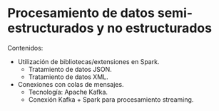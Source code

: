 # Procesamiento de datos semi-estructurados y no estructurados

Contenidos:

- Utilización de bibliotecas/extensiones en Spark.
    - Tratamiento de datos JSON.
    - Tratamiento de datos XML.

- Conexiones con colas de mensajes.
    - Tecnología: Apache Kafka.
    - Conexión Kafka + Spark para procesamiento streaming.
